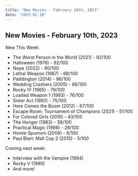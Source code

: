 ```yaml
---
title: "New Movies - February 10th, 2023"
date: "2023-02-10"
---
```

## **New Movies - February 10th, 2023**

New This Week:
- The Worst Person in the World (2021) - 92/100
- Halloween (1978) - 92/100
- Nope (2022) - 90/100
- Lethal Weapon (1987) - 88/100
- Paddington (2014) - 86/100
- Wedding Crashers (2005) - 86/100
- Rocky IV (1985) - 79/100
- Loaded Weapon 1 (1993) - 76/100
- Sister Act (1992) - 75/100
- Here Comes the Boom (2012) - 67/100
- Escape Room: Tournament of Champions (2021) - 51/100
- For Colored Girls (2010) - 43/100
- The Hunger (1983) - 38/100
- Practical Magic (1998) - 28/100
- Homie Spumoni (2006) - 6/100
- Paul Blart: Mall Cop 2 (2015) - 5/100

Coming next week:
- Interview with the Vampire (1994)
- Rocky V (1990)
- And more!